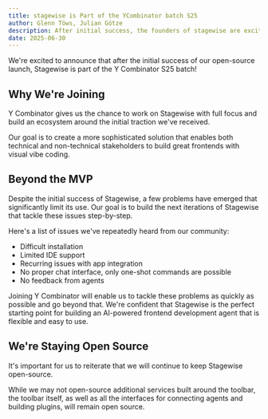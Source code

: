 ```yaml
---
title: stagewise is Part of the YCombinator batch S25
author: Glenn Töws, Julian Götze
description: After initial success, the founders of stagewise are excited to announce their participation in the YCombinator S25 batch 
date: 2025-06-30
---
```

 
We're excited to announce that after the initial success of our open-source launch, Stagewise is part of the Y Combinator S25 batch!

## Why We're Joining

Y Combinator gives us the chance to work on Stagewise with full focus and build an ecosystem around the initial traction we've received.

Our goal is to create a more sophisticated solution that enables both technical and non-technical stakeholders to build great frontends with visual vibe coding.

## Beyond the MVP

Despite the initial success of Stagewise, a few problems have emerged that significantly limit its use. Our goal is to build the next iterations of Stagewise that tackle these issues step-by-step.

Here's a list of issues we've repeatedly heard from our community:

-   Difficult installation
-   Limited IDE support
-   Recurring issues with app integration
-   No proper chat interface, only one-shot commands are possible
-   No feedback from agents

Joining Y Combinator will enable us to tackle these problems as quickly as possible and go beyond that. We're confident that Stagewise is the perfect starting point for building an AI-powered frontend development agent that is flexible and easy to use.

## We're Staying Open Source

It's important for us to reiterate that we will continue to keep Stagewise open-source.

While we may not open-source additional services built around the toolbar, the toolbar itself, as well as all the interfaces for connecting agents and building plugins, will remain open source.